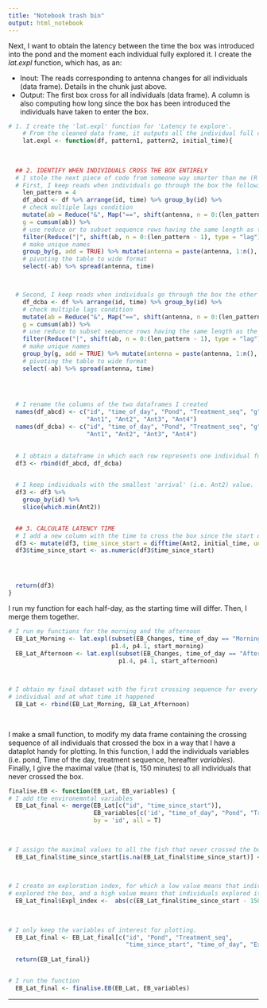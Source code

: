 ```yaml
---
title: "Notebook trash bin"
output: html_notebook
---
```


Next, I want to obtain the latency between the time the box was introduced into the pond and the moment each individual fully explored it. I create the *lat.expl* function, which has, as an:

- Inout: The reads corresponding to antenna changes for all individuals (data frame). Details in the chunk just above.
- Output: The first box cross for all individuals (data frame). A column is also computing how long since the box has been introduced the individuals have taken to enter the box.
    
    
```r
    
    
# 1. I create the 'lat.expl' function for 'Latency to explore'.
    # From the cleaned data frame, it outputs all the individual full crossings.
    lat.expl <- function(df, pattern1, pattern2, initial_time){
    
      
      
  ## 2. IDENTIFY WHEN INDIVIDUALS CROSS THE BOX ENTIRELY
  # I stole the next piece of code from someone way smarter than me (R Stack Overflow 41130912).
  # First, I keep reads when individuals go through the box the following way: 1 -> 2 -> 3 -> 4
    len_pattern = 4
    df_abcd <- df %>% arrange(id, time) %>% group_by(id) %>%
    # check multiple lags condition
    mutate(ab = Reduce("&", Map("==", shift(antenna, n = 0:(len_pattern - 1), type = "lead"), pattern1)),
    g = cumsum(ab)) %>%
    # use reduce or to subset sequence rows having the same length as the pattern
    filter(Reduce("|", shift(ab, n = 0:(len_pattern - 1), type = "lag"))) %>%
    # make unique names
    group_by(g, add = TRUE) %>% mutate(antenna = paste(antenna, 1:n(), sep = "_")) %>%
    # pivoting the table to wide format
    select(-ab) %>% spread(antenna, time)



  # Second, I keep reads when individuals go through the box the other way around: 4 -> 3 -> 2 -> 1
    df_dcba <- df %>% arrange(id, time) %>% group_by(id) %>%
    # check multiple lags condition
    mutate(ab = Reduce("&", Map("==", shift(antenna, n = 0:(len_pattern - 1), type = "lead"), pattern2)),
    g = cumsum(ab)) %>%
    # use reduce to subset sequence rows having the same length as the pattern
    filter(Reduce("|", shift(ab, n = 0:(len_pattern - 1), type = "lag"))) %>%
    # make unique names
    group_by(g, add = TRUE) %>% mutate(antenna = paste(antenna, 1:n(), sep = "_")) %>%
    # pivoting the table to wide format
    select(-ab) %>% spread(antenna, time)


    
    
  # I rename the columns of the two dataframes I created
  names(df_abcd) <- c("id", "time_of_day", "Pond", "Treatment_seq", "g", 
                      "Ant1", "Ant2", "Ant3", "Ant4")
  names(df_dcba) <- c("id", "time_of_day", "Pond", "Treatment_seq", "g", 
                      "Ant1", "Ant2", "Ant3", "Ant4")

  
  # I obtain a dataframe in which each row represents one individual full crossing
  df3 <- rbind(df_abcd, df_dcba)

  
  # I keep individuals with the smallest 'arrival' (i.e. Ant2) value.
  df3 <- df3 %>%
    group_by(id) %>%
    slice(which.min(Ant2))


  ## 3. CALCULATE LATENCY TIME
  # I add a new column with the time to cross the box since the start of the test
  df3 <- mutate(df3, time_since_start = difftime(Ant2, initial_time, units='mins'))
  df3$time_since_start <- as.numeric(df3$time_since_start)




  return(df3)
}

```


I run my function for each half-day, as the starting time will differ. Then, I merge them together.

```r


# I run my functions for the morning and the afternoon
  EB_Lat_Morning <- lat.expl(subset(EB_Changes, time_of_day == "Morning"), 
                             p1.4, p4.1, start_morning)
  EB_Lat_Afternoon <- lat.expl(subset(EB_Changes, time_of_day == "Afternoon"), 
                               p1.4, p4.1, start_afternoon)

  

# I obtain my final dataset with the first crossing sequence for every
# individual and at what time it happened
  EB_Lat <- rbind(EB_Lat_Morning, EB_Lat_Afternoon)
  
  
```

I make a small function, to modify my data frame containing the crossing sequence of all individuals that crossed the box in a way that I have a dataplot handy for plotting. In this function, I add the individuals variables (i.e. pond, Time of the day, treatment sequence, hereafter _variables_). Finally, I give the maximal value (that is, 150 minutes) to all individuals that never crossed the box.


```r


finalise.EB <- function(EB_Lat, EB_variables) {
# I add the environemntal variables
  EB_Lat_final <- merge(EB_Lat[c("id", "time_since_start")], 
                        EB_variables[c('id', "time_of_day", "Pond", "Treatment_seq")], 
                        by = 'id', all = T)

  
  
# I assign the maximal values to all the fish that never crossed the box.
  EB_Lat_final$time_since_start[is.na(EB_Lat_final$time_since_start)] <- 150

  
  
# I create an exploration index, for which a low value means that individuals never 
# explored the box, and a high value means that individuals explored it early.
  EB_Lat_final$Expl_index <-  abs(c(EB_Lat_final$time_since_start - 150))

  
  
# I only keep the variables of interest for plotting.
  EB_Lat_final <- EB_Lat_final[c("id", "Pond", "Treatment_seq", 
                                 "time_since_start", "time_of_day", "Expl_index")]
  
  return(EB_Lat_final)}


# I run the function
  EB_Lat_final <- finalise.EB(EB_Lat, EB_variables)

```

---

